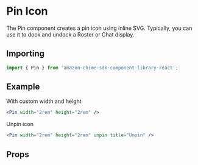 

# Pin Icon

The Pin component creates a pin icon using inline SVG. Typically, you can use it to dock and undock a Roster or Chat display.

## Importing

```javascript
import { Pin } from 'amazon-chime-sdk-component-library-react';
```

## Example

With custom width and height

<ThemeProvider theme={lightTheme}>
  <GlobalStyles />
  <Preview>
    <Pin width="2rem" height="2rem" />
  </Preview>
</ThemeProvider>

```jsx
<Pin width="2rem" height="2rem" />
```

Unpin icon

<ThemeProvider theme={lightTheme}>
  <Preview>
    <Pin width="2rem" height="2rem" unpin title="Unpin" />
  </Preview>
</ThemeProvider>

```jsx
<Pin width="2rem" height="2rem" unpin title="Unpin" />
```

## Props

<Props of={Pin} />
